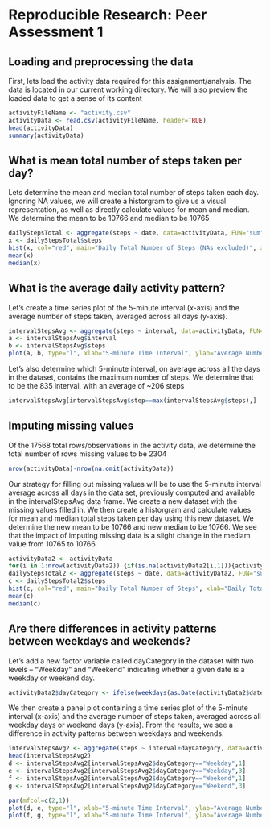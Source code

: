 Reproducible Research: Peer Assessment 1
========================================

## Loading and preprocessing the data
First, lets load the activity data required for this assignment/analysis. The data is located in our current working directory. We will also preview the loaded data to get a sense of its content

```r
activityFileName <- "activity.csv"
activityData <- read.csv(activityFileName, header=TRUE)
head(activityData)
summary(activityData)
```

## What is mean total number of steps taken per day?
Lets determine the mean and median total number of steps taken each day. Ignoring NA values, we will create a historgram to give us a visual representation, as well as directly calculate values for mean and median. We determine the mean to be 10766 and median to be 10765

```r
dailyStepsTotal <- aggregate(steps ~ date, data=activityData, FUN="sum", na.rm=TRUE)
x <- dailyStepsTotal$steps
hist(x, col="red", main="Daily Total Number of Steps (NAs excluded)", xlab="Daily Total Number of Steps")
mean(x)
median(x)
```

## What is the average daily activity pattern?
Let's create a time series plot of the 5-minute interval (x-axis) and the average number of steps taken, averaged across all days (y-axis).

```r
intervalStepsAvg <- aggregate(steps ~ interval, data=activityData, FUN="mean", na.rm=TRUE)
a <- intervalStepsAvg$interval
b <- intervalStepsAvg$steps
plot(a, b, type="l", xlab="5-minute Time Interval", ylab="Average Number of Steps")
```

Let's also determine which 5-minute interval, on average across all the days in the dataset, contains the maximum number of steps. We determine that to be the 835 interval, with an average of ~206 steps

```r
intervalStepsAvg[intervalStepsAvg$step==max(intervalStepsAvg$steps),]
```

## Imputing missing values
Of the 17568 total rows/observations in the activity data, we determine the total number of rows missing values to be 2304

```r
nrow(activityData)-nrow(na.omit(activityData))
```

Our strategy for filling out missing values will be to use the 5-minute interval average across all days in the data set, previously computed and available in the intervalStepsAvg data frame.
We create a new dataset with the missing values filled in. We then create a historgram and calculate values for mean and median total steps taken per day using this new dataset. We determine the new mean to be 10766 and new median to be 10766. We see that the impact of imputing missing data is a slight change in the mediam value from 10765 to 10766. 

```r
activityData2 <- activityData
for(i in 1:nrow(activityData2)) {if(is.na(activityData2[i,1])){activityData2[i,1] <- intervalStepsAvg$steps[intervalStepsAvg$interval==activityData2[i,3]]}}
dailyStepsTotal2 <- aggregate(steps ~ date, data=activityData2, FUN="sum")
c <- dailyStepsTotal2$steps
hist(c, col="red", main="Daily Total Number of Steps", xlab="Daily Total Number of Steps")
mean(c)
median(c)
```

## Are there differences in activity patterns between weekdays and weekends?
Let's add a new factor variable called dayCategory in the dataset with two levels – “Weekday” and “Weekend” indicating whether a given date is a weekday or weekend day.

```r
activityData2$dayCategory <- ifelse(weekdays(as.Date(activityData2$date))=="Saturday","Weekend",ifelse(weekdays(as.Date(activityData2$date))=="Sunday","Weekend","Weekday"))
```

We then create a panel plot containing a time series plot of the 5-minute interval (x-axis) and the average number of steps taken, averaged across all weekday days or weekend days (y-axis). From the results, we see a difference in activity patterns between weekdays and weekends.

```r
intervalStepsAvg2 <- aggregate(steps ~ interval+dayCategory, data=activityData2, FUN="mean", na.rm=TRUE)
head(intervalStepsAvg2)
d <- intervalStepsAvg2[intervalStepsAvg2$dayCategory=="Weekday",1]
e <- intervalStepsAvg2[intervalStepsAvg2$dayCategory=="Weekday",3]
f <- intervalStepsAvg2[intervalStepsAvg2$dayCategory=="Weekend",1]
g <- intervalStepsAvg2[intervalStepsAvg2$dayCategory=="Weekend",3]

par(mfcol=c(2,1))
plot(d, e, type="l", xlab="5-minute Time Interval", ylab="Average Number of Steps", ylim=c(0,max(e,g)), main="Weekday")
plot(f, g, type="l", xlab="5-minute Time Interval", ylab="Average Number of Steps", ylim=c(0,max(e,g)), main="Weekend")
```
